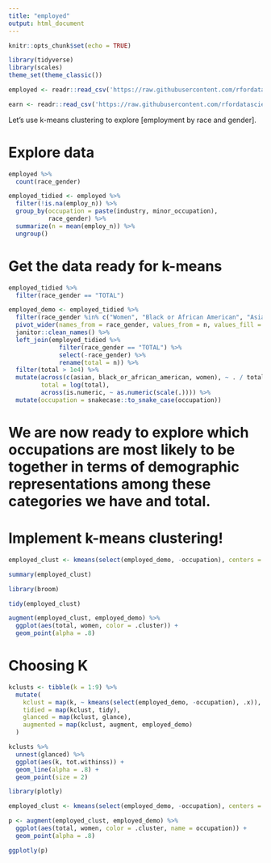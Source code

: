 ```yaml
---
title: "employed"
output: html_document
---
```


```r
knitr::opts_chunk$set(echo = TRUE)
```

```r
library(tidyverse)
library(scales)
theme_set(theme_classic())

employed <- readr::read_csv('https://raw.githubusercontent.com/rfordatascience/tidytuesday/master/data/2021/2021-02-23/employed.csv')

earn <- readr::read_csv('https://raw.githubusercontent.com/rfordatascience/tidytuesday/master/data/2021/2021-02-23/earn.csv')
```


Let's use k-means clustering to explore [employment by race and gender]. 

# Explore data

```r
employed %>% 
  count(race_gender)

employed_tidied <- employed %>% 
  filter(!is.na(employ_n)) %>% 
  group_by(occupation = paste(industry, minor_occupation), 
           race_gender) %>% 
  summarize(n = mean(employ_n)) %>% 
  ungroup()
```

# Get the data ready for k-means

```r
employed_tidied %>% 
  filter(race_gender == "TOTAL")

employed_demo <- employed_tidied %>% 
  filter(race_gender %in% c("Women", "Black or African American", "Asian")) %>% 
  pivot_wider(names_from = race_gender, values_from = n, values_fill = 0) %>%
  janitor::clean_names() %>% 
  left_join(employed_tidied %>% 
              filter(race_gender == "TOTAL") %>% 
              select(-race_gender) %>% 
              rename(total = n)) %>% 
  filter(total > 1e4) %>% 
  mutate(across(c(asian, black_or_african_american, women), ~ . / total), 
         total = log(total), 
         across(is.numeric, ~ as.numeric(scale(.)))) %>% 
  mutate(occupation = snakecase::to_snake_case(occupation))

```

# We are now ready to explore which occupations are most likely to be together in terms of demographic representations among these categories we have and total.

# Implement k-means clustering!

```r
employed_clust <- kmeans(select(employed_demo, -occupation), centers = 3)

summary(employed_clust)
```


```r
library(broom)

tidy(employed_clust)
```

```r
augment(employed_clust, employed_demo) %>% 
  ggplot(aes(total, women, color = .cluster)) +
  geom_point(alpha = .8)
```

# Choosing K

```r
kclusts <- tibble(k = 1:9) %>% 
  mutate(
    kclust = map(k, ~ kmeans(select(employed_demo, -occupation), .x)), 
    tidied = map(kclust, tidy), 
    glanced = map(kclust, glance), 
    augmented = map(kclust, augment, employed_demo)
  )

kclusts %>% 
  unnest(glanced) %>% 
  ggplot(aes(k, tot.withinss)) +
  geom_line(alpha = .8) +
  geom_point(size = 2)
```

```r
library(plotly)

employed_clust <- kmeans(select(employed_demo, -occupation), centers = 5)

p <- augment(employed_clust, employed_demo) %>% 
  ggplot(aes(total, women, color = .cluster, name = occupation)) +
  geom_point(alpha = .8)

ggplotly(p)
```


